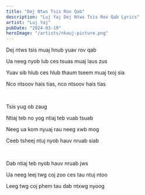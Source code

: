 ```yaml
---
title: "Dej Ntws Tsis Rov Qab"
description: "Luj Yaj Dej Ntws Tsis Rov Qab Lyrics"
artist: "Luj Yaj"
pubDate: "2024-03-19"
heroImage: "/artists/nkauj-picture.png"
---
```


Dej ntws tsis muaj hnub yuav rov qab

Ua neeg nyob lub ces tsuas muaj laus zus

Yuav sib hlub ces hlub thaum tseem muaj txoj sia

Nco ntsoov hais tias, nco ntsoov hais tias

<br />

Tsis yug ob zaug

Ntiaj teb no yog ntiaj teb vuab tsuab

Neeg ua kom nyuaj rau neeg xwb mog

Ceeb tsheej ntuj nyob hauv nruab siab

<br />

Dab ntiaj teb nyob hauv nruab jws

Ua neeg leej twg coj zoo ces tau ntuj ntoo

Leeg twg coj phem tau dab ntxwg nyoog
